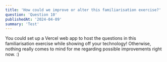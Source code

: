 ```yaml
---
title: 'How could we improve or alter this familiarisation exercise?'
question: 'Question 10'
publishedAt: '2024-04-09'
summary: 'Test'
---
```


You could set up a Vercel web app to host the questions in this familiarisation exercise while showing off your technology! Otherwise, nothing really comes to mind for me regarding possible improvements right now. :)
